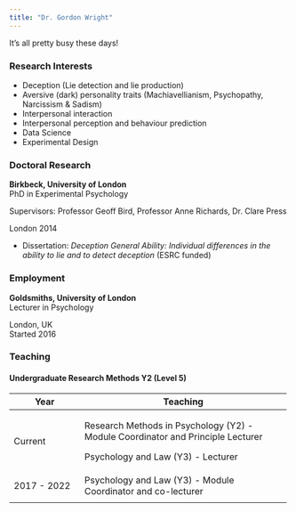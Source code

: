 ```yaml
---
title: "Dr. Gordon Wright"
---
```


It's all pretty busy these days!

### Research Interests

-   Deception (Lie detection and lie production)
-   Aversive (dark) personality traits (Machiavellianism, Psychopathy,
    Narcissism & Sadism)
-   Interpersonal interaction
-   Interpersonal perception and behaviour prediction
-   Data Science
-   Experimental Design

### Doctoral Research

::: {.d-flex .justify-content-between}
<div>

**Birkbeck, University of London**\
PhD in Experimental Psychology

Supervisors: Professor Geoff Bird, Professor Anne Richards, Dr. Clare
Press

</div>

::: text-end
London 2014
:::
:::

-   Dissertation: *Deception General Ability: Individual differences in
    the ability to lie and to detect deception* (ESRC funded)

### Employment

::: {.d-flex .justify-content-between}
<div>

**Goldsmiths, University of London**\
Lecturer in Psychology

</div>

::: text-end
London, UK\
Started 2016
:::
:::

### Teaching

#### Undergraduate Research Methods Y2 (Level 5)

+-----------------+----------------------------------------------------+
| Year            | Teaching                                           |
+=================+====================================================+
| Current         | Research Methods in Psychology (Y2) - Module       |
|                 | Coordinator and Principle Lecturer                 |
|                 |                                                    |
|                 | Psychology and Law (Y3) - Lecturer                 |
+-----------------+----------------------------------------------------+
| 2017 - 2022     | Psychology and Law (Y3) - Module Coordinator and   |
|                 | co-lecturer                                        |
+-----------------+----------------------------------------------------+
|                 |                                                    |
+-----------------+----------------------------------------------------+

<!-- ::: {.d-flex .justify-content-between} -->

<!-- ::: {} -->

<!-- Introduction to R for NYU Datalab -->

<!-- ::: -->

<!-- ::: {.text-end} -->

<!-- January 2013 -->

<!-- ::: -->

<!-- ::: -->
